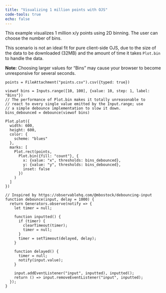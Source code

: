 ```yaml
---
title: "Visualizing 1 million points with OJS"
code-tools: true
echo: false
---
```


This example visualizes 1 million x/y points using 2D binning. The user can choose the number of bins.

This scenario is not an ideal fit for pure client-side OJS, due to the size of the data to be downloaded (32MB) and the amount of time it takes `Plot.bin` to handle the data.

::: {.alert .alert-info}
**Note:** Choosing larger values for "Bins" may cause your browser to become unresponsive for several seconds.
:::

```ojs
points = FileAttachment("points.csv").csv({typed: true})
```

```ojs
viewof bins = Inputs.range([10, 100], {value: 10, step: 1, label: "Bins"})
// The performance of Plot.bin makes it totally unreasonable to
// react to every single value emitted by the Input.range; use
// a simple debounce implementation to slow it down.
bins_debounced = debounce(viewof bins)
```

```ojs
Plot.plot({
  width: 600,
  height: 600,
  color: {
    scheme: "blues"
  },
  marks: [
    Plot.rect(points,
      Plot.bin({fill: "count"}, {
        x: {value: "x", thresholds: bins_debounced},
        y: {value: "y", thresholds: bins_debounced},
        inset: false
      })
    )
  ]
})
```

```ojs
// Inspired by https://observablehq.com/@mbostock/debouncing-input
function debounce(input, delay = 1000) {
  return Generators.observe(notify => {
    let timer = null;

    function inputted() {
      if (timer) {
        clearTimeout(timer);
        timer = null;
      }
      timer = setTimeout(delayed, delay);
    }

    function delayed() {
      timer = null;
      notify(input.value);
    }

    input.addEventListener("input", inputted), inputted();
    return () => input.removeEventListener("input", inputted);
  });
}
```
